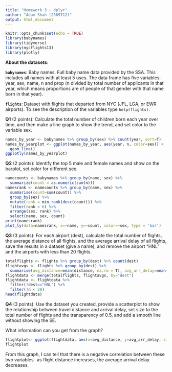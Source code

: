 ```yaml
---
title: "Homework 3 - dplyr"
author: "Adam Shah (2369712)"
output: html_document
---
```


```r
knitr::opts_chunk$set(echo = TRUE)
library(babynames)
library(tidyverse)
library(nycflights13)
library(plotly)
```

**About the datasets**:

**`babynames`**: Baby names. Full baby name data provided by the SSA. This includes all names with at least 5 uses. The data frame has five variables: year, sex, name, n and prop (n divided by total number of applicants in that year, which means proportions are of people of that gender with that name born in that year).

**`flights`**: Dataset with flights that departed from NYC (JFL, LGA, or EWR airports). To see the description of the variables type `help(flights)`.

**Q1** (2 points): Calculate the total number of children born each year over time, and then make a line graph to show the trend, and set color to the variable sex.

```r
names_by_year <- babynames %>% group_by(sex) %>% count(year, sort=T)
names_by_yearplot <- ggplot(names_by_year, aes(year, n, color=sex)) +
  geom_line()
ggplotly(names_by_yearplot)
```

**Q2** (2 points): Identify the top 5 male and female names and show on the barplot, set color for different sex.

```r
namecounts <- babynames %>% group_by(name, sex) %>%
  summarize(count = as.numeric(sum(n)))
namesrank <- namecounts %>% group_by(name, sex) %>%
  summarise(count=sum(count)) %>%
  group_by(sex) %>%
  mutate(rank = min_rank(desc(count))) %>%
  filter(rank < 6) %>%
  arrange(sex, rank) %>%
  select(name, sex, count)
print(namesrank)
plot_ly(data=namesrank, x=~name, y=~count, color=~sex, type = 'bar')
```

**Q3** (3 points): For each airport (dest), calculate the total number of flights, the average distance of all flights, and the average arrival delay of all flights, save the results in a dataset (give a name), and remove the airport "HNL" and the airports with less than 20 flights.

```r
totalflights <- flights %>% group_by(dest) %>% count(dest)
flightavgs <- flights %>% group_by(dest) %>%
  summarise(avg_distance=mean(distance, na.rm = T), avg_arr_delay=mean(arr_delay, na.rm = T)) 
flightdata <- merge(totalflights, flightavgs, by="dest")
flightdata <- flightdata %>%
  filter(!dest=="HNL") %>% 
  filter(!n < 20)
head(flightdata)
```


**Q4** (3 points): Use the dataset you created, provide a scatterplot to show the relationship between travel distance and arrival delay, set size to the total number of flights and the transparency of 0.5, and add a smooth line without showing the SE.

What information can you get from the graph?

```r
flightplot<- ggplot(flightdata, aes(x=avg_distance, y=avg_arr_delay, size=n))+ geom_point(alpha=.5)+ geom_smooth(method="lm", se=F)
flightplot
```

From this graph, I can tell that there is a negative correlation between these two variables- as flight distance increases, the average arrival delay decreases. 